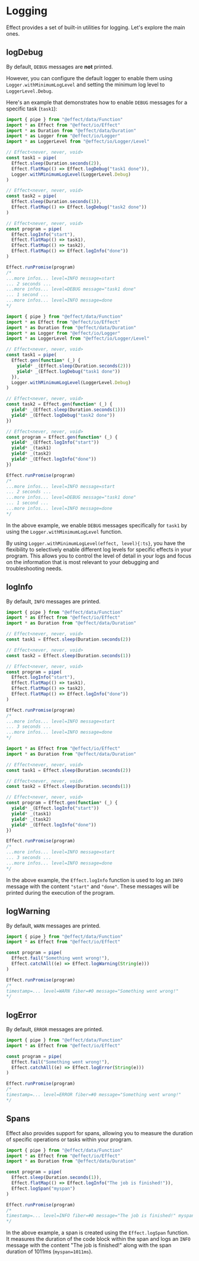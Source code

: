 
# Logging

Effect provides a set of built-in utilities for logging. Let's explore the main ones.

## logDebug

By default, `DEBUG` messages are **not** printed.

However, you can configure the default logger to enable them using `Logger.withMinimumLogLevel` and setting the minimum log level to `LoggerLevel.Debug`.

Here's an example that demonstrates how to enable `DEBUG` messages for a specific task (`task1`):

<Tabs>
<Tab>

```ts {11}
import { pipe } from "@effect/data/Function"
import * as Effect from "@effect/io/Effect"
import * as Duration from "@effect/data/Duration"
import * as Logger from "@effect/io/Logger"
import * as LoggerLevel from "@effect/io/Logger/Level"

// Effect<never, never, void>
const task1 = pipe(
  Effect.sleep(Duration.seconds(2)),
  Effect.flatMap(() => Effect.logDebug("task1 done")),
  Logger.withMinimumLogLevel(LoggerLevel.Debug)
)

// Effect<never, never, void>
const task2 = pipe(
  Effect.sleep(Duration.seconds(1)),
  Effect.flatMap(() => Effect.logDebug("task2 done"))
)

// Effect<never, never, void>
const program = pipe(
  Effect.logInfo("start"),
  Effect.flatMap(() => task1),
  Effect.flatMap(() => task2),
  Effect.flatMap(() => Effect.logInfo("done"))
)

Effect.runPromise(program)
/*
...more infos... level=INFO message=start
... 2 seconds ...
...more infos... level=DEBUG message="task1 done"
... 1 second ...
...more infos... level=INFO message=done
*/
```

</Tab>
<Tab>

```ts {13}
import { pipe } from "@effect/data/Function"
import * as Effect from "@effect/io/Effect"
import * as Duration from "@effect/data/Duration"
import * as Logger from "@effect/io/Logger"
import * as LoggerLevel from "@effect/io/Logger/Level"

// Effect<never, never, void>
const task1 = pipe(
  Effect.gen(function* (_) {
    yield* _(Effect.sleep(Duration.seconds(2)))
    yield* _(Effect.logDebug("task1 done"))
  }),
  Logger.withMinimumLogLevel(LoggerLevel.Debug)
)

// Effect<never, never, void>
const task2 = Effect.gen(function* (_) {
  yield* _(Effect.sleep(Duration.seconds(1)))
  yield* _(Effect.logDebug("task2 done"))
})

// Effect<never, never, void>
const program = Effect.gen(function* (_) {
  yield* _(Effect.logInfo("start"))
  yield* _(task1)
  yield* _(task2)
  yield* _(Effect.logInfo("done"))
})

Effect.runPromise(program)
/*
...more infos... level=INFO message=start
... 2 seconds ...
...more infos... level=DEBUG message="task1 done"
... 1 second ...
...more infos... level=INFO message=done
*/
```

</Tab>
</Tabs>

In the above example, we enable `DEBUG` messages specifically for `task1` by using the `Logger.withMinimumLogLevel` function.

By using `Logger.withMinimumLogLevel(effect, level){:ts}`, you have the flexibility to selectively enable different log levels for specific effects in your program. This allows you to control the level of detail in your logs and focus on the information that is most relevant to your debugging and troubleshooting needs.

## logInfo

By default, `INFO` messages are printed.

<Tabs>
<Tab>

```ts
import { pipe } from "@effect/data/Function"
import * as Effect from "@effect/io/Effect"
import * as Duration from "@effect/data/Duration"

// Effect<never, never, void>
const task1 = Effect.sleep(Duration.seconds(2))

// Effect<never, never, void>
const task2 = Effect.sleep(Duration.seconds(1))

// Effect<never, never, void>
const program = pipe(
  Effect.logInfo("start"),
  Effect.flatMap(() => task1),
  Effect.flatMap(() => task2),
  Effect.flatMap(() => Effect.logInfo("done"))
)

Effect.runPromise(program)
/*
...more infos... level=INFO message=start
... 3 seconds ...
...more infos... level=INFO message=done
*/
```

</Tab>
<Tab>

```ts
import * as Effect from "@effect/io/Effect"
import * as Duration from "@effect/data/Duration"

// Effect<never, never, void>
const task1 = Effect.sleep(Duration.seconds(2))

// Effect<never, never, void>
const task2 = Effect.sleep(Duration.seconds(1))

// Effect<never, never, void>
const program = Effect.gen(function* (_) {
  yield* _(Effect.logInfo("start"))
  yield* _(task1)
  yield* _(task2)
  yield* _(Effect.logInfo("done"))
})

Effect.runPromise(program)
/*
...more infos... level=INFO message=start
... 3 seconds ...
...more infos... level=INFO message=done
*/
```

</Tab>
</Tabs>

In the above example, the `Effect.logInfo` function is used to log an `INFO` message with the content `"start"` and `"done"`. These messages will be printed during the execution of the program.

## logWarning

By default, `WARN` messages are printed.

```ts
import { pipe } from "@effect/data/Function"
import * as Effect from "@effect/io/Effect"

const program = pipe(
  Effect.fail("Something went wrong!"),
  Effect.catchAll((e) => Effect.logWarning(String(e)))
)

Effect.runPromise(program)
/*
timestamp=... level=WARN fiber=#0 message="Something went wrong!"
*/
```

## logError

By default, `ERROR` messages are printed.

```ts
import { pipe } from "@effect/data/Function"
import * as Effect from "@effect/io/Effect"

const program = pipe(
  Effect.fail("Something went wrong!"),
  Effect.catchAll((e) => Effect.logError(String(e)))
)

Effect.runPromise(program)
/*
timestamp=... level=ERROR fiber=#0 message="Something went wrong!"
*/
```

## Spans

Effect also provides support for spans, allowing you to measure the duration of specific operations or tasks within your program.

```ts /myspan=1011ms/
import { pipe } from "@effect/data/Function"
import * as Effect from "@effect/io/Effect"
import * as Duration from "@effect/data/Duration"

const program = pipe(
  Effect.sleep(Duration.seconds(1)),
  Effect.flatMap(() => Effect.logInfo("The job is finished!")),
  Effect.logSpan("myspan")
)

Effect.runPromise(program)
/*
timestamp=... level=INFO fiber=#0 message="The job is finished!" myspan=1011ms
*/
```

In the above example, a span is created using the `Effect.logSpan` function. It measures the duration of the code block within the span and logs an `INFO` message with the content "The job is finished!" along with the span duration of 1011ms (`myspan=1011ms`).
